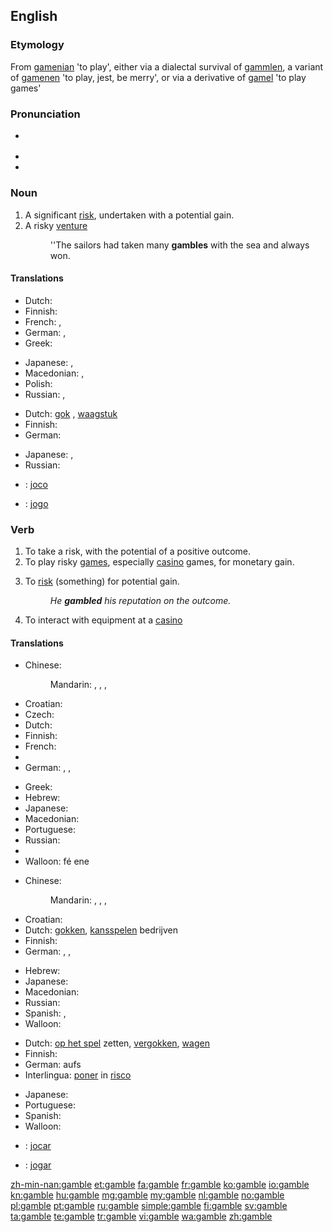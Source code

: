 {{wikipedia|Gamble (disambiguation)}}
==English==
{{wikipedia}}

===Etymology===
From {{etyl|ang}} [[gamenian]] 'to play', either via a dialectal survival of {{etyl|enm}} [[gammlen]], a variant of [[gamenen]] 'to play, jest, be merry', or via a derivative of [[gamel]] 'to play games'

===Pronunciation===
* {{a|UK|US}} {{IPA|/ˈɡæm.bəl/}}
* {{rhymes|æmbəl}}
* {{homophones|gambol}}

===Noun===
{{en-noun}}

# A significant [[risk]], undertaken with a potential gain.
# A risky [[venture]]
#: ''The sailors had taken many '''gambles''' with the sea and always won.

====Translations====
{{trans-top|a risk undertaken with a potential gain}}
* Dutch: {{t+|nl|gok|m}}
* Finnish: {{t+|fi|uhkapeli}}
* French: {{t+|fr|pari|m}}, {{t|fr|jeu de hasard|m}}
* German: {{t+|de|Glücksspiel|n}}, {{t|de|Hazardspiel|n}}
* Greek: {{t+|el|στοίχημα|n}}
{{trans-mid}}
* Japanese: {{t|ja|賭け|tr=かけ, kake|sc=Jpan}}, {{t|ja|ギャンブル|tr=gyanburu|sc=Jpan}}
* Macedonian: {{t-|mk|коцка|f|tr=kócka}},  {{t-|mk|комар|m|tr=kómar}}
* Polish: {{t+|pl|hazard|m}}
* Russian: {{t|ru|азартная игра|f|tr=azártnaja igrá|sc=Cyrl}}, {{t|ru|авантюра|f|tr=avantjúra|sc=Cyrl}}
{{trans-bottom}}

{{trans-top|a risky venture}}
* Dutch: [[gok]] {{m}}, [[waagstuk]] {{n}}
* Finnish: {{t+|fi|uhkapeli}}
* German: {{t+|de|Glücksspiel|n}}
{{trans-mid}}
* Japanese: {{t|ja|賭け|tr=かけ, kake|sc=Jpan}}, {{t|ja|ギャンブル|tr=gyanburu|sc=Jpan}}
* Russian: {{t|ru|авантюра|f|tr=avantjúra|sc=Cyrl}}
{{trans-bottom}}

{{checktrans-top}}
* {{ttbc|ia}}: [[joco]]
{{trans-mid}}
* {{ttbc|pt}}: [[jogo]] {{m}}
{{trans-bottom}}

===Verb===
{{en-verb|gambl|ing}}

# To take a risk, with the potential of a positive outcome.
# To play risky [[game]]s, especially [[casino]] games, for monetary gain.
# {{transitive}} To [[risk]] (something) for potential gain.
#: ''He '''gambled''' his reputation on the outcome.''
# To interact with equipment at a [[casino]]

====Translations====
{{trans-top|to take a risk, with the potential of a positive outcome}}
* Chinese:
*: Mandarin: {{t|zh|賭博|sc=Hani}}, {{t|zh|赌博|tr=dǔbó|sc=Hani}}, {{t|zh|賭錢|sc=Hani}}, {{t|zh|赌钱|tr=dǔqián|sc=Hani}}
* Croatian: {{t-|hr|kockati|alt=kȍckati se}}
* Czech: {{t|cs|riskovat}}
* Dutch: {{t+|nl|gokken}}
* Finnish: {{t|fi|ottaa riski}}
* French: {{t+|fr|parier}}
* {{trreq|Georgian}}
* German: {{t-|de|riskant}} {{t+|de|spielen}}, {{t-|de|spekulieren}}, {{qualifier|slang}} {{t+|de|zocken}}
{{trans-mid}}
* Greek: {{t+|el|στοιχηματίζω}}
* Hebrew: {{t+|he|הימר|tr=himér}}
* Japanese: {{t|ja|賭ける|tr=[[かける]], kakeru|sc=Jpan}}
* Macedonian: {{t|mk|се коцка|tr=se kócka}}
* Portuguese: {{t+|pt|arriscar}}
* Russian: {{t|ru|рисковать|tr=riskovát'|sc=Cyrl}}
* {{trreq|Turkish}}
* Walloon: fé ene {{t|wa|wadjeure}}
{{trans-bottom}}

{{trans-top|to play casino games}}
* Chinese:
*: Mandarin: {{t|zh|賭博|sc=Hani}}, {{t|zh|赌博|tr=dǔbó|sc=Hani}}, {{t|zh|賭錢|sc=Hani}}, {{t|zh|赌钱|tr=dǔqián|sc=Hani}}
* Croatian: {{t-|hr|kockati|alt=kȍckati se}}
* Dutch: [[gokken]], [[kansspel]]en bedrijven
* Finnish: {{t|fi|uhkapelata}}
* German: {{t+|de|wetten}}, {{t+|de|spielen}}, {{qualifier|slang}} {{t+|de|zocken}}
{{trans-mid}}
* Hebrew: {{t+|he|הימר|tr=himér}}
* Japanese: {{t|ja|賭ける|tr=[[かける]], kakeru|sc=Jpan}}
* Macedonian: {{t|mk|се коцка|tr=se kócka}}
* Russian: {{t|ru|играть в азартные игры|tr=igrát' v azártnyje ígry|sc=Cyrl}}
* Spanish: {{t|es|apostar}}, {{t|es|jugar}}
* Walloon: {{t|wa|trimler}}
{{trans-bottom}}

{{trans-top|''(transitive)'' to risk something for potential gain}}
* Dutch: [[op het spel]] zetten, [[vergokken]], [[wagen]]
* Finnish: {{t+|fi|vaarantaa}}
* German: aufs {{t+|de|Spiel|n}} {{t+|de|setzen}}
* Interlingua: [[poner]] in [[risco]]
{{trans-mid}}
* Japanese: {{t|ja|懸ける|tr=[[かける]], kakeru|sc=Jpan}}
* Portuguese: {{t+|pt|arriscar}}
* Spanish: {{t|es|apostar}}
* Walloon: {{t|wa|risker}}
{{trans-bottom}}

<!--intransitive? both? In English, the 1st and 3rd are not distinct senses. -->
{{checktrans-top}}
* {{ttbc|ia}}: [[jocar]]
{{trans-mid}}
* {{ttbc|pt}}: [[jogar]]
{{trans-bottom}}

[[zh-min-nan:gamble]]
[[et:gamble]]
[[fa:gamble]]
[[fr:gamble]]
[[ko:gamble]]
[[io:gamble]]
[[kn:gamble]]
[[hu:gamble]]
[[mg:gamble]]
[[my:gamble]]
[[nl:gamble]]
[[no:gamble]]
[[pl:gamble]]
[[pt:gamble]]
[[ru:gamble]]
[[simple:gamble]]
[[fi:gamble]]
[[sv:gamble]]
[[ta:gamble]]
[[te:gamble]]
[[tr:gamble]]
[[vi:gamble]]
[[wa:gamble]]
[[zh:gamble]]